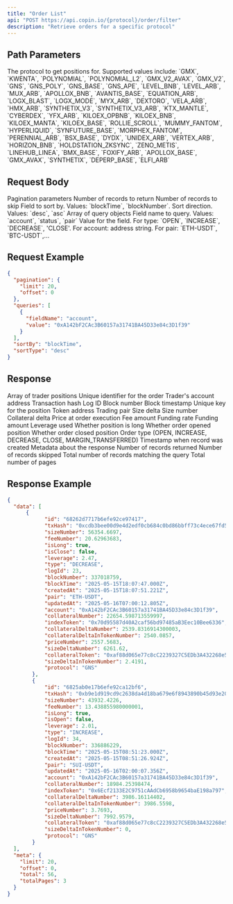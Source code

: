 ```yaml
---
title: "Order List"
api: "POST https://api.copin.io/{protocol}/order/filter"
description: "Retrieve orders for a specific protocol"
---
```


## Path Parameters

<ParamField path="protocol" type="string" required>
  The protocol to get positions for. Supported values include: `GMX`, `KWENTA`,
  `POLYNOMIAL`, `POLYNOMIAL_L2`, `GMX_V2_AVAX`, `GMX_V2`, `GNS`, `GNS_POLY`,
  `GNS_BASE`, `GNS_APE`, `LEVEL_BNB`, `LEVEL_ARB`, `MUX_ARB`, `APOLLOX_BNB`,
  `AVANTIS_BASE`, `EQUATION_ARB`, `LOGX_BLAST`, `LOGX_MODE`, `MYX_ARB`,
  `DEXTORO`, `VELA_ARB`, `HMX_ARB`, `SYNTHETIX_V3`, `SYNTHETIX_V3_ARB`,
  `KTX_MANTLE`, `CYBERDEX`, `YFX_ARB`, `KILOEX_OPBNB`, `KILOEX_BNB`,
  `KILOEX_MANTA`, `KILOEX_BASE`, `ROLLIE_SCROLL`, `MUMMY_FANTOM`, `HYPERLIQUID`,
  `SYNFUTURE_BASE`, `MORPHEX_FANTOM`, `PERENNIAL_ARB`, `BSX_BASE`, `DYDX`,
  `UNIDEX_ARB`, `VERTEX_ARB`, `HORIZON_BNB`, `HOLDSTATION_ZKSYNC`, `ZENO_METIS`,
  `LINEHUB_LINEA`, `BMX_BASE`, `FOXIFY_ARB`, `APOLLOX_BASE`, `GMX_AVAX`,
  `SYNTHETIX`, `DEPERP_BASE`, `ELFI_ARB`
</ParamField>

## Request Body

<ParamField body="pagination" type="object">
  Pagination parameters
  <Expandable title="properties">
    <ParamField body="limit" type="number" default="20">
      Number of records to return
    </ParamField>
    <ParamField body="offset" type="number" default="0">
      Number of records to skip
    </ParamField>
  </Expandable>
</ParamField>

<ParamField body="sortBy" type="string">
  Field to sort by. Values: `blockTime`, `blockNumber`.
</ParamField>

<ParamField body="sortType" type="string" default="desc">
  Sort direction. Values: `desc`, `asc`
</ParamField>

<ParamField body="queries" type="array">
  Array of query objects
  <Expandable title="properties">
    <ParamField body="fieldName" type="string">
      Field name to query. Values: `account`, `status`, `pair`
    </ParamField>
    <ParamField body="value" type="string">
      Value for the field. For type: `OPEN`, `INCREASE`, `DECREASE`, 'CLOSE'. For account: address
      string. For pair: `ETH-USDT`, `BTC-USDT`,...
    </ParamField>
  </Expandable>
</ParamField>

## Request Example

```json
{
  "pagination": {
    "limit": 20,
    "offset": 0
  },
  "queries": [
    {
      "fieldName": "account",
      "value": "0xA142bF2CAc3B60157a31741BA45D33e84c3D1f39"
    }
  ],
  "sortBy": "blockTime",
  "sortType": "desc"
}
```

## Response

<ResponseField name="data" type="array">
  Array of trader positions
    <Expandable title="properties">
        <ResponseField name="id" type="string">
            Unique identifier for the order
        </ResponseField>
        <ResponseField name="account" type="string">
            Trader's account address
        </ResponseField>
        <ResponseField name="txHash" type="string">
            Transaction hash
        </ResponseField>
        <ResponseField name="logId" type="number">
            Log ID
        </ResponseField>
        <ResponseField name="blockNumber" type="number">
            Block number
        </ResponseField>
        <ResponseField name="blockTime" type="string">
            Block timestamp
        </ResponseField>
        <ResponseField name="key" type="string">
            Unique key for the position
        </ResponseField>
        <ResponseField name="indexToken" type="string">
            Token address
        </ResponseField>
        <ResponseField name="pair" type="string">
            Trading pair
        </ResponseField>
        <ResponseField name="sizeDeltaNumber" type="number">
            Size delta
        </ResponseField>
        <ResponseField name="sizeNumber" type="number">
            Size number
        </ResponseField>
        <ResponseField name="collateralDeltaNumber" type="number">
            Collateral delta
        </ResponseField>
        <ResponseField name="priceNumber" type="number">
            Price at order execution
        </ResponseField>
        <ResponseField name="feeNumber" type="number">
            Fee amount
        </ResponseField>
        <ResponseField name="fundingRateNumber" type="number">
            Funding rate
        </ResponseField>
        <ResponseField name="fundingNumber" type="number">
            Funding amount
        </ResponseField>
        <ResponseField name="leverage" type="number">
            Leverage used
        </ResponseField>
        <ResponseField name="isLong" type="boolean">
            Whether position is long
        </ResponseField>
        <ResponseField name="isOpen" type="boolean">
            Whether order opened position
        </ResponseField>
        <ResponseField name="isClose" type="boolean">
            Whether order closed position
        </ResponseField>
        <ResponseField name="type" type="string">
            Order type (OPEN, INCREASE, DECREASE, CLOSE, MARGIN_TRANSFERRED)
        </ResponseField>
        <ResponseField name="createdAt" type="string">
            Timestamp when record was created
        </ResponseField>
    </Expandable>
</ResponseField>

<ResponseField name="meta" type="object">
  Metadata about the response
  <Expandable title="properties">
    <ResponseField name="limit" type="number">
      Number of records returned
    </ResponseField>
    <ResponseField name="offset" type="number">
      Number of records skipped
    </ResponseField>
    <ResponseField name="total" type="number">
      Total number of records matching the query
    </ResponseField>
    <ResponseField name="totalPages" type="number">
      Total number of pages
    </ResponseField>
  </Expandable>
</ResponseField>

## Response Example

```json
{
  "data": [
      {
            "id": "68262d7717b6efe92ce97417",
            "txHash": "0xcdb3bee00d9e4d2edf0cb684c0bd86bbff73c4ece67fd58d9434169555d85976",
            "sizeNumber": 56354.6697,
            "feeNumber": 20.62963683,
            "isLong": true,
            "isClose": false,
            "leverage": 2.47,
            "type": "DECREASE",
            "logId": 23,
            "blockNumber": 337018759,
            "blockTime": "2025-05-15T18:07:47.000Z",
            "createdAt": "2025-05-15T18:07:51.221Z",
            "pair": "ETH-USDT",
            "updatedAt": "2025-05-16T07:00:12.805Z",
            "account": "0xA142bF2CAc3B60157a31741BA45D33e84c3D1f39",
            "collateralNumber": 22654.598713559997,
            "indexToken": "0x70d95587d40A2caf56bd97485aB3Eec10Bee6336",
            "collateralDeltaNumber": 2539.8316914300003,
            "collateralDeltaInTokenNumber": 2540.0857,
            "priceNumber": 2557.5683,
            "sizeDeltaNumber": 6261.62,
            "collateralToken": "0xaf88d065e77c8cC2239327C5EDb3A432268e5831",
            "sizeDeltaInTokenNumber": 2.4191,
            "protocol": "GNS"
        },
        {
            "id": "6825ab0e17b6efe92ca12bf6",
            "txHash": "0xb9e1d919cd9c2638da4d18ba679e6f8943890b45d93e2006d91548d0ddc8611d",
            "sizeNumber": 43932.4226,
            "feeNumber": 13.438855980000001,
            "isLong": true,
            "isOpen": false,
            "leverage": 2.01,
            "type": "INCREASE",
            "logId": 34,
            "blockNumber": 336886229,
            "blockTime": "2025-05-15T08:51:23.000Z",
            "createdAt": "2025-05-15T08:51:26.924Z",
            "pair": "SUI-USDT",
            "updatedAt": "2025-05-16T02:00:07.356Z",
            "account": "0xA142bF2CAc3B60157a31741BA45D33e84c3D1f39",
            "collateralNumber": 18984.25398474,
            "indexToken": "0x6Ecf2133E2C9751cAAdCb6958b9654baE198a797",
            "collateralDeltaNumber": 3986.16114402,
            "collateralDeltaInTokenNumber": 3986.5598,
            "priceNumber": 3.7693,
            "sizeDeltaNumber": 7992.9579,
            "collateralToken": "0xaf88d065e77c8cC2239327C5EDb3A432268e5831",
            "sizeDeltaInTokenNumber": 0,
            "protocol": "GNS"
        }
  ],
  "meta": {
    "limit": 20,
    "offset": 0,
    "total": 56,
    "totalPages": 3
  }
}
```
